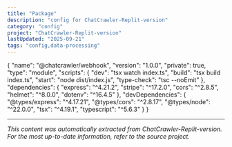 ```yaml
---
title: "Package"
description: "config for ChatCrawler-Replit-version"
category: "config"
project: "ChatCrawler-Replit-version"
lastUpdated: "2025-09-21"
tags: "config,data-processing"
---
```


{
  "name": "@chatcrawler/webhook",
  "version": "1.0.0",
  "private": true,
  "type": "module",
  "scripts": {
    "dev": "tsx watch index.ts",
    "build": "tsx build index.ts",
    "start": "node dist/index.js",
    "type-check": "tsc --noEmit"
  },
  "dependencies": {
    "express": "^4.21.2",
    "stripe": "^17.2.0",
    "cors": "^2.8.5",
    "helmet": "^8.0.0",
    "dotenv": "^16.4.5"
  },
  "devDependencies": {
    "@types/express": "^4.17.21",
    "@types/cors": "^2.8.17",
    "@types/node": "^22.0.0",
    "tsx": "^4.19.1",
    "typescript": "^5.6.3"
  }
}


---
*This content was automatically extracted from ChatCrawler-Replit-version. For the most up-to-date information, refer to the source project.*
